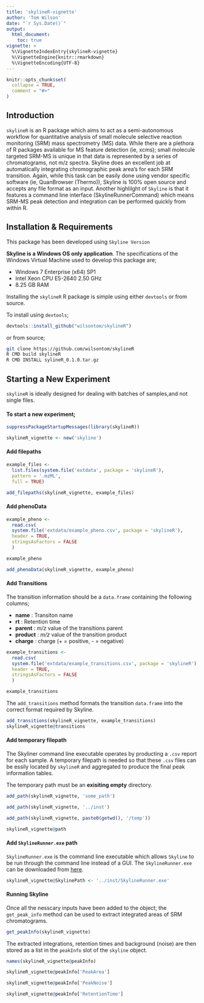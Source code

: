 ```yaml
---
title: 'skylineR-vignette'
author: 'Tom Wilson'
date: "`r Sys.Date()`"
output: 
  html_document:
    toc: true
vignette: >
  %\VignetteIndexEntry{skylineR-vignette}
  %\VignetteEngine{knitr::rmarkdown}
  %\VignetteEncoding{UTF-8}
---
```


```r
knitr::opts_chunk$set(
  collapse = TRUE,
  comment = "#>"
)
```
## Introduction

`skylineR` is an R package which aims to act as a semi-autonomous workflow for quantitative analysis of small molecule selective reaction monitoring (SRM) mass spectrometry (MS) data. While there are a plethora of R packages available for MS feature detection (ie, xcms); small molecule targeted SRM-MS is unique in that data is represented by a series of chromatograms, not m/z spectra. Skyline does an excellent job at automatically integrating chromographic peak area's for each SRM transition. Again, while this task can be easily done using vendor specific software (ie, QuanBrowser (Thermo)), Skyline is 100% open source and accepts any file format as an input. Another highlilght of `Skyline` is that it features a command line interface (SkylineRunnerCommand) which means SRM-MS peak detection and integration can be performed quickly from within R.

## Installation & Requirements

This package has been developed using `Skyline Version `

__Skyline is a Windows OS only application__. The specifications of the Windows Virtual Machine used to develop this package are;

  - Windows 7 Enterprise (x64) SP1
  - Intel Xeon CPU E5-2640 2.50 GHz
  - 8.25 GB RAM
  

Installing the `skylineR` R package is simple using either `devtools` or from source.

To install using `devtools`;

```R
devtools::install_github("wilsontom/skylineR")
```
or from source;

```sh
git clone https://github.com/wilsontom/skylineR
R CMD build skylineR
R CMD INSTALL sylineR_0.1.0.tar.gz
```

## Starting a New Experiment

`skylineR` is ideally designed for dealing with batches of samples,and not single files. 

#### To start a new experiment; 

```r
suppressPackageStartupMessages(library(skylineR))

skylineR_vignette <- new('skyline')
```

#### Add filepaths

```r
example_files <-
  list.files(system.file('extdata', package = 'skylineR'),
  pattern = '.mzML',
  full = TRUE)

add_filepaths(skylineR_vignette, example_files)

```


#### Add phenoData

```r
example_pheno <-
  read.csv(
  system.file('extdata/example_pheno.csv', package = 'skylineR'),
  header = TRUE,
  stringsAsFactors = FALSE
  )

example_pheno

add_phenoData(skylineR_vignette, example_pheno)
```

#### Add Transitions

The transition information should be a `data.frame` containing the following columns;

  - __name__ : Transiton name
  - __rt__ : Retention time
  - __parent__ : _m/z_ value of the transitions parent
  - __product__ : _m/z_ value of the transition product
  - __charge__ : charge (+ = positive, - = negative)
  
```r
example_transitions <-
  read.csv(
  system.file('extdata/example_transitions.csv', package = 'skylineR'),
  header = TRUE,
  stringsAsFactors = FALSE
  )

example_transitions
```

The `add_transitions` method formats the transition `data.frame` into the correct format required by Skyline. 

```r
add_transitions(skylineR_vignette, example_transitions)
skylineR_vignette@transitions
```



#### Add temporary filepath

The Skyliner command line executable operates by producting a `.csv` report for each sample. A temporary filepath is needed so that these `.csv` files can be essily located by `skylineR` and aggregated to produce the final peak information tables.

The temporary path must be an __exisiting empty__ directory.

```r
add_path(skylineR_vignette, 'some_path')

add_path(skylineR_vignette, '../inst')

add_path(skylineR_vignette, paste0(getwd(), '/temp'))

skylineR_vignette@path

```

#### Add `SkylineRunner.exe` path

`SkylineRunner.exe` is the command line executable which allows `Skyline` to be run through the command line instead of a GUI. The `SkylineRunner.exe` can be downloaded from [here](https://skyline.ms/wiki/home/software/Skyline/page.view?name=SkylineInstall_3-7). 

```r
skylineR_vignette@SkylinePath <- '../inst/SkylineRunner.exe'

```


#### Running Skyline

Once all the nesscary inputs have been added to the object; the `get_peak_info` method can be used to extract integrated areas of SRM chromatograms.

```r
get_peakInfo(skylineR_vignette)
```

The extracted integrations, retention times and background (noise) are then stored as a list in the `peakInfo` slot of the `skyline` object.

```r
names(skylineR_vignette@peakInfo)

skylineR_vignette@peakInfo['PeakArea']

skylineR_vignette@peakInfo['PeakNoise']

skylineR_vignette@peakInfo['RetentionTime']
```

